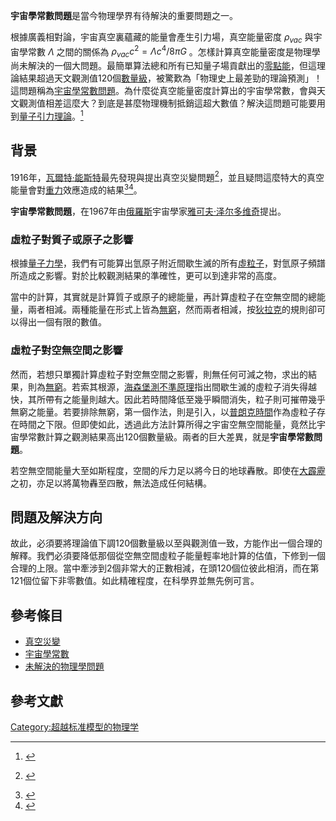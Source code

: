 {{inappropriate tone|time=2019-05-12T00:24:27+00:00}}
{{refimprove|time=2016-09-17T02:44:56+00:00}}
{{merge from|真空災變}}
{{unsolved|物理學|為什麼[[真空|真空]]的[[零點能|零點能]]造成了特大的[[宇宙學常數|宇宙學常數]]？是甚麼物理機制抵銷了它？}}
{{NoteTA|G1=物理学}}

'''宇宙學常數問題'''是當今物理學界有待解決的重要問題之一。

根據廣義相對論，宇宙真空裏蘊藏的能量會產生引力場，真空能量密度 <math>\rho_{vac}</math> 與宇宙學常數 <math>\Lambda</math> 之間的關係為 <math>\rho_{vac}c^2=\Lambda c^4/8\pi G</math> 。怎樣計算真空能量密度是物理學尚未解決的一個大問題。最簡單算法總和所有已知量子場貢獻出的[[零點能|零點能]]，但這理論結果超過天文觀測值120個[[數量級|數量級]]，被驚歎為「物理史上最差勁的理論預測」！這問題稱為[[宇宙學常數|宇宙學常數問題]]。為什麼從真空能量密度計算出的宇宙學常數，會與天文觀測值相差這麼大？到底是甚麼物理機制抵銷這超大數值？解決這問題可能要用到[[量子引力|量子引力理論]]。<ref name=Hobson>
{{cite book
 |author=MP Hobson, GP Efstathiou & AN Lasenby
 |year=2006
 |title=General Relativity: An introduction for physicists
 |edition=Reprint
 |publisher=Cambridge University Press
 |isbn=9780521829519
}}</ref>{{rp|186-187}}

==背景==

1916年，[[瓦爾特·能斯特|瓦爾特·能斯特]]最先發現與提出真空災變問題<ref name=Nernst>{{cite journal
 |author=W Nernst
 |year=1916
 |title=Über einen Versuch von quantentheoretischen Betrachtungen zur Annahme stetiger Energieänderungen zurückzukehren
 |journal=Verhandl. der Deutschen Phys. Gesellschaften
 |volume=18 |page=83
 |doi=
}} {{De icon}}</ref>，並且疑問這麼特大的真空能量會對[[重力|重力]]效應造成的結果<ref name=Nieuwenhuizen>
{{cite book
 |author=TM Nieuwenhuizen
 |year=2007
 |title=Beyond the quantum
 |url=http://books.google.com/?id=sCrtjHPcY3gC&pg=PA250
 |page=250
 |publisher=World Scientific
 |isbn=9812771174
}}</ref><ref>{{cite journal
 |author=SE Rugh, H Zinkernagel
 |year=2002
 |title=The quantum vacuum and the cosmological constant problem
 |url=http://philsci-archive.pitt.edu/398/
 |journal=Studies in History and Philosophy of Science Part B
 |volume=33
 |pages=663–705
 |doi=10.1016/S1355-2198(02)00033-3
 |access-date=2016-09-17
 |archive-date=2010-11-30
 |archive-url=https://web.archive.org/web/20101130161201/http://philsci-archive.pitt.edu/398/
 |dead-url=no
 }}</ref>。

'''宇宙學常數問題'''，在1967年由[[俄羅斯|俄羅斯]]宇宙學家[[雅可夫·泽尔多维奇|雅可夫·泽尔多维奇]]提出。

===虛粒子對質子或原子之影響===
根據[[量子力學|量子力學]]，我們有可能算出氫原子附近間歇生滅的所有[[虛粒子|虛粒子]]，對氫原子頻譜所造成之影響。對於比較觀測結果的準確性，更可以到達非常的高度。

當中的計算，其實就是計算質子或原子的總能量，再計算虛粒子在空無空間的總能量，兩者相減。兩種能量在形式上皆為[[無窮|無窮]]，然而兩者相減，按[[狄拉克|狄拉克]]的規則卻可以得出一個有限的數值。

===虛粒子對空無空間之影響===

然而，若想只單獨計算虛粒子對空無空間之影響，則無任何可減之物，求出的結果，則為[[無窮|無窮]]。若索其根源，[[海森堡測不準原理|海森堡測不準原理]]指出間歇生滅的虛粒子消失得越快，其所帶有之能量則越大。因此若時間降低至幾乎瞬間消失，粒子則可摧帶幾乎無窮之能量。若要排除無窮，第一個作法，則是引入{{link-en|截断|Cutoff_(physics)}}，以[[普朗克時間|普朗克時間]]作為虛粒子存在時間之下限。但即使如此，透過此方法計算所得之宇宙空無空間能量，竟然比宇宙學常數計算之觀測結果高出120個數量級。兩者的巨大差異，就是'''宇宙學常數問題'''。

若空無空間能量大至如斯程度，空間的斥力足以將今日的地球轟散。即使在[[大霹靂|大霹靂]]之初，亦足以將萬物轟至四散，無法造成任何結構。

==問題及解決方向==

故此，必須要將理論值下調120個數量級以至與觀測值一致，方能作出一個合理的解釋。我們必須要降低那個從空無空間虛粒子能量輕率地計算的估值，下修到一個合理的上限。當中牽涉到2個非常大的正數相減，在頭120個位彼此相消，而在第121個位留下非零數值。如此精確程度，在科學界並無先例可言。

==參考條目==

*[[真空災變|真空災變]]
*[[宇宙學常數|宇宙學常數]]
*[[未解決的物理學問題|未解決的物理學問題]]

==參考文獻==
{{reflist}}

[[Category:超越标准模型的物理学|Category:超越标准模型的物理学]]